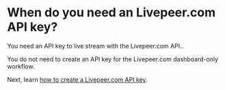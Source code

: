 
<DocsLayout>


# When do you need an Livepeer.com API key?

You need an API key to live stream with the Livepeer.com API..

You do not need to create an API key for the Livepeer.com dashboard-only workflow.

Next, learn [how to create a Livepeer.com API key](/docs/guides/api-keys/create-an-api-key).

</DocsLayout>

